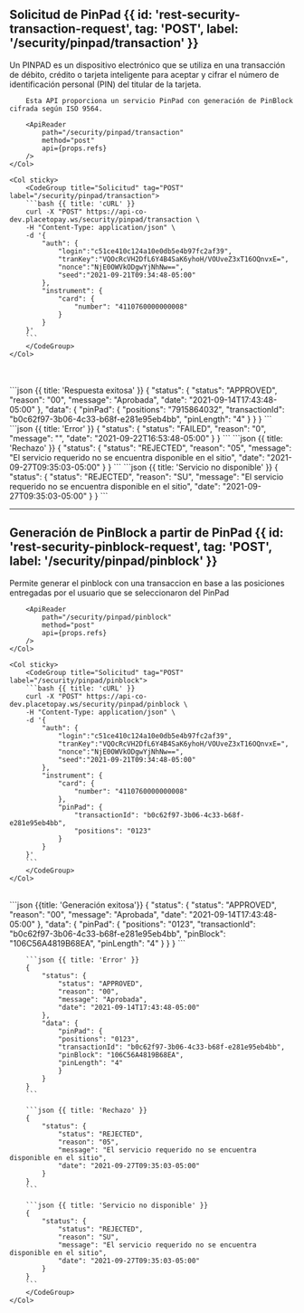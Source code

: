 
## Solicitud de PinPad {{ id: 'rest-security-transaction-request', tag: 'POST', label: '/security/pinpad/transaction' }}

<Row>
    <Col>
        Un PINPAD es un dispositivo electrónico que se utiliza en una transacción de débito, crédito o tarjeta inteligente para aceptar y cifrar el número de identificación personal (PIN) del titular de la tarjeta.

        Esta API proporciona un servicio PinPad con generación de PinBlock cifrada según ISO 9564.

        <ApiReader
            path="/security/pinpad/transaction"
            method="post"
            api={props.refs}
        />
    </Col>

    <Col sticky>
        <CodeGroup title="Solicitud" tag="POST" label="/security/pinpad/transaction">
        ```bash {{ title: 'cURL' }}
        curl -X "POST" https://api-co-dev.placetopay.ws/security/pinpad/transaction \
        -H "Content-Type: application/json" \
        -d '{
            "auth": {
                "login":"c51ce410c124a10e0db5e4b97fc2af39",
                "tranKey":"VQOcRcVH2DfL6Y4B4SaK6yhoH/VOUveZ3xT16OQnvxE=",
                "nonce":"NjE0OWVkODgwYjNhNw==",
                "seed":"2021-09-21T09:34:48-05:00"
            },
            "instrument": {
                "card": {
                    "number": "4110760000000008"
                }
            }
        }'
        ```
        </CodeGroup>
    </Col>
</Row>

<Row>
    <Col>
        <ApiReader
            path="/security/pinpad/transaction"
            method="post"
            type="response"
            api={props.refs}
        />
    </Col>
    <Col sticky>
        <br />
        <CodeGroup title="Respuesta">
        <br />
            ```json {{ title: 'Respuesta exitosa' }}
            {
                "status": {
                    "status": "APPROVED",
                    "reason": "00",
                    "message": "Aprobada",
                    "date": "2021-09-14T17:43:48-05:00"
                },
                "data": {
                    "pinPad": {
                    "positions": "7915864032",
                    "transactionId": "b0c62f97-3b06-4c33-b68f-e281e95eb4bb",
                    "pinLength": "4"
                    }
                }
            }
            ```
            ```json {{ title: 'Error' }}
            {
                "status": {
                    "status": "FAILED",
                    "reason": "0",
                    "message": "",
                    "date": "2021-09-22T16:53:48-05:00"
                }
            }
            ```
            ```json {{ title: 'Rechazo' }}
            {
                "status": {
                    "status": "REJECTED",
                    "reason": "05",
                    "message": "El servicio requerido no se encuentra disponible en el sitio",
                    "date": "2021-09-27T09:35:03-05:00"
                }
            }
            ```
            ```json {{ title: 'Servicio no disponible' }}
            {
                "status": {
                    "status": "REJECTED",
                    "reason": "SU",
                    "message": "El servicio requerido no se encuentra disponible en el sitio",
                    "date": "2021-09-27T09:35:03-05:00"
                }
            }
            ```
        </CodeGroup>
    </Col>
</Row>

---

## Generación de PinBlock a partir de PinPad {{ id: 'rest-security-pinblock-request', tag: 'POST', label: '/security/pinpad/pinblock' }}

<Row>
    <Col>
        Permite generar el pinblock con una transaccion en base a las posiciones entregadas por el usuario que se seleccionaron del PinPad            

        <ApiReader
            path="/security/pinpad/pinblock"
            method="post"
            api={props.refs}
        />
    </Col>

    <Col sticky>
        <CodeGroup title="Solicitud" tag="POST" label="/security/pinpad/pinblock">
        ```bash {{ title: 'cURL' }}
        curl -X "POST" https://api-co-dev.placetopay.ws/security/pinpad/pinblock \
        -H "Content-Type: application/json" \
        -d '{
            "auth": {
                "login":"c51ce410c124a10e0db5e4b97fc2af39",
                "tranKey":"VQOcRcVH2DfL6Y4B4SaK6yhoH/VOUveZ3xT16OQnvxE=",
                "nonce":"NjE0OWVkODgwYjNhNw==",
                "seed":"2021-09-21T09:34:48-05:00"
            },
            "instrument": {
                "card": {
                    "number": "4110760000000008"
                },
                "pinPad": {
                    "transactionId": "b0c62f97-3b06-4c33-b68f-e281e95eb4bb",
                    "positions": "0123"
                }
            }
        }'
        ```
        </CodeGroup>
    </Col>
</Row>

<Row>
    <Col>
        <ApiReader
            path="/security/pinpad/pinblock"
            method="post"
            type="response"
            api={props.refs}
        />
    </Col>
    <Col sticky>
        <br />
        <CodeGroup title="Respuesta">
        ```json {{title: 'Generación exitosa'}}
        {
            "status": {
                "status": "APPROVED",
                "reason": "00",
                "message": "Aprobada",
                "date": "2021-09-14T17:43:48-05:00"
            },
            "data": {
                "pinPad": {
                "positions": "0123",
                "transactionId": "b0c62f97-3b06-4c33-b68f-e281e95eb4bb",
                "pinBlock": "106C56A4819B68EA",
                "pinLength": "4"
                }
            }
        }
        ```

        ```json {{ title: 'Error' }}
        {
            "status": {
                "status": "APPROVED",
                "reason": "00",
                "message": "Aprobada",
                "date": "2021-09-14T17:43:48-05:00"
            },
            "data": {
                "pinPad": {
                "positions": "0123",
                "transactionId": "b0c62f97-3b06-4c33-b68f-e281e95eb4bb",
                "pinBlock": "106C56A4819B68EA",
                "pinLength": "4"
                }
            }
        }
        ```

        ```json {{ title: 'Rechazo' }}
        {
            "status": {
                "status": "REJECTED",
                "reason": "05",
                "message": "El servicio requerido no se encuentra disponible en el sitio",
                "date": "2021-09-27T09:35:03-05:00"
            }
        }
        ```

        ```json {{ title: 'Servicio no disponible' }}
        {
            "status": {
                "status": "REJECTED",
                "reason": "SU",
                "message": "El servicio requerido no se encuentra disponible en el sitio",
                "date": "2021-09-27T09:35:03-05:00"
            }
        }
        ```
        </CodeGroup>
    </Col>
</Row>